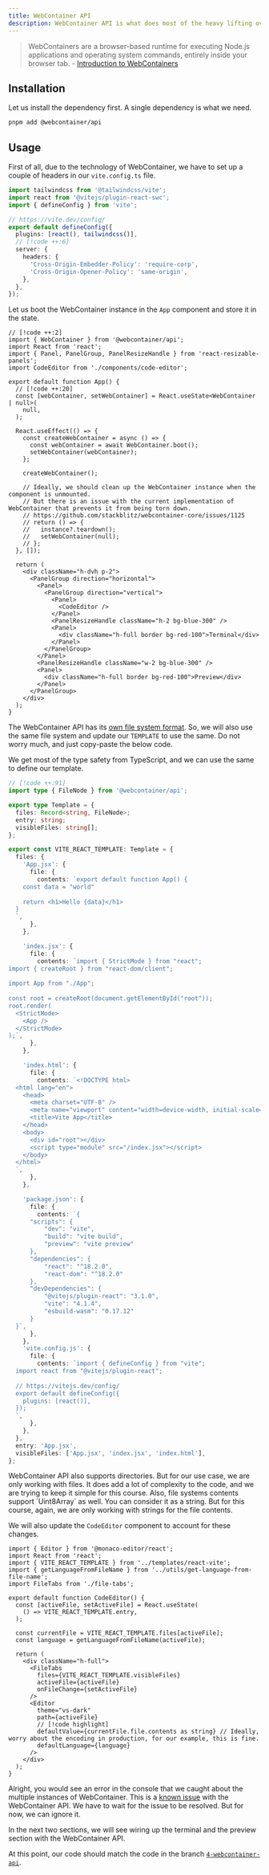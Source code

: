 ```yaml
---
title: WebContainer API
description: WebContainer API is what does most of the heavy lifting over here. It runs a server within the browser.
---
```


> WebContainers are a browser-based runtime for executing Node.js applications and operating system commands, entirely inside your browser tab. - [Introduction to WebContainers](https://webcontainers.io/guides/introduction#introduction)

## Installation

Let us install the dependency first. A single dependency is what we need.

```sh
pnpm add @webcontainer/api
```

## Usage

First of all, due to the technology of WebContainer, we have to set up a couple of headers in our `vite.config.ts` file.

```ts title="vite.config.ts"
import tailwindcss from '@tailwindcss/vite';
import react from '@vitejs/plugin-react-swc';
import { defineConfig } from 'vite';

// https://vite.dev/config/
export default defineConfig({
  plugins: [react(), tailwindcss()],
  // [!code ++:6]
  server: {
    headers: {
      'Cross-Origin-Embedder-Policy': 'require-corp',
      'Cross-Origin-Opener-Policy': 'same-origin',
    },
  },
});
```

Let us boot the WebContainer instance in the `App` component and store it in the state.

```tsx title="src/App.tsx"
// [!code ++:2]
import { WebContainer } from '@webcontainer/api';
import React from 'react';
import { Panel, PanelGroup, PanelResizeHandle } from 'react-resizable-panels';
import CodeEditor from './components/code-editor';

export default function App() {
  // [!code ++:20]
  const [webContainer, setWebContainer] = React.useState<WebContainer | null>(
    null,
  );

  React.useEffect(() => {
    const createWebContainer = async () => {
      const webContainer = await WebContainer.boot();
      setWebContainer(webContainer);
    };

    createWebContainer();

    // Ideally, we should clean up the WebContainer instance when the component is unmounted.
    // But there is an issue with the current implementation of WebContainer that prevents it from being torn down.
    // https://github.com/stackblitz/webcontainer-core/issues/1125
    // return () => {
    //   instance?.teardown();
    //   setWebContainer(null);
    // };
  }, []);

  return (
    <div className="h-dvh p-2">
      <PanelGroup direction="horizontal">
        <Panel>
          <PanelGroup direction="vertical">
            <Panel>
              <CodeEditor />
            </Panel>
            <PanelResizeHandle className="h-2 bg-blue-300" />
            <Panel>
              <div className="h-full border bg-red-100">Terminal</div>
            </Panel>
          </PanelGroup>
        </Panel>
        <PanelResizeHandle className="w-2 bg-blue-300" />
        <Panel>
          <div className="h-full border bg-red-100">Preview</div>
        </Panel>
      </PanelGroup>
    </div>
  );
}
```

The WebContainer API has its [own file system format](https://webcontainers.io/guides/working-with-the-file-system). So, we will also use the same file system and update our `TEMPLATE` to use the same. Do not worry much, and just copy-paste the below code.

We get most of the type safety from TypeScript, and we can use the same to define our template.

```ts title="src/templates/react-vite.ts"
// [!code ++:91]
import type { FileNode } from '@webcontainer/api';

export type Template = {
  files: Record<string, FileNode>;
  entry: string;
  visibleFiles: string[];
};

export const VITE_REACT_TEMPLATE: Template = {
  files: {
    'App.jsx': {
      file: {
        contents: `export default function App() {
    const data = "world"
  
    return <h1>Hello {data}</h1>
  }
  `,
      },
    },

    'index.jsx': {
      file: {
        contents: `import { StrictMode } from "react";
import { createRoot } from "react-dom/client";
 
import App from "./App";
 
const root = createRoot(document.getElementById("root"));
root.render(
  <StrictMode>
    <App />
  </StrictMode>
);`,
      },
    },

    'index.html': {
      file: {
        contents: `<!DOCTYPE html>
  <html lang="en">
    <head>
      <meta charset="UTF-8" />
      <meta name="viewport" content="width=device-width, initial-scale=1.0" />
      <title>Vite App</title>
    </head>
    <body>
      <div id="root"></div>
      <script type="module" src="/index.jsx"></script>
    </body>
  </html>
  `,
      },
    },

    'package.json': {
      file: {
        contents: `{
      "scripts": {
          "dev": "vite",
          "build": "vite build",
          "preview": "vite preview"
      },
      "dependencies": {
          "react": "^18.2.0",
          "react-dom": "^18.2.0"
      },
      "devDependencies": {
          "@vitejs/plugin-react": "3.1.0",
          "vite": "4.1.4",
          "esbuild-wasm": "0.17.12"
      }
  }`,
      },
    },
    'vite.config.js': {
      file: {
        contents: `import { defineConfig } from "vite";
  import react from "@vitejs/plugin-react";
  
  // https://vitejs.dev/config/
  export default defineConfig({
    plugins: [react()],
  });
  `,
      },
    },
  },
  entry: 'App.jsx',
  visibleFiles: ['App.jsx', 'index.jsx', 'index.html'],
};
```

<Callout type="warn">
  WebContainer API also supports directories. But for our use case, we are only
  working with files. It does add a lot of complexity to the code, and we are
  trying to keep it simple for this course. Also, file systems contents support
  `Uint8Array` as well. You can consider it as a string. But for this course,
  again, we are only working with strings for the file contents.
</Callout>

We will also update the `CodeEditor` component to account for these changes.

```tsx title="src/components/code-editor.tsx"
import { Editor } from '@monaco-editor/react';
import React from 'react';
import { VITE_REACT_TEMPLATE } from '../templates/react-vite';
import { getLanguageFromFileName } from '../utils/get-language-from-file-name';
import FileTabs from './file-tabs';

export default function CodeEditor() {
  const [activeFile, setActiveFile] = React.useState(
    () => VITE_REACT_TEMPLATE.entry,
  );

  const currentFile = VITE_REACT_TEMPLATE.files[activeFile];
  const language = getLanguageFromFileName(activeFile);

  return (
    <div className="h-full">
      <FileTabs
        files={VITE_REACT_TEMPLATE.visibleFiles}
        activeFile={activeFile}
        onFileChange={setActiveFile}
      />
      <Editor
        theme="vs-dark"
        path={activeFile}
        // [!code highlight]
        defaultValue={currentFile.file.contents as string} // Ideally, worry about the encoding in production, for our example, this is fine.
        defaultLanguage={language}
      />
    </div>
  );
}
```

Alright, you would see an error in the console that we caught about the multiple instances of WebContainer. This is a [known issue](https://github.com/stackblitz/webcontainer-core/issues/1125) with the WebContainer API. We have to wait for the issue to be resolved. But for now, we can ignore it.

In the next two sections, we will see wiring up the terminal and the preview section with the WebContainer API.

At this point, our code should match the code in the branch [`4-webcontainer-api`](https://github.com/Frontend-Hire/stackpack/tree/4-webcontainer-api).
